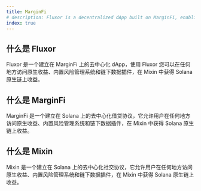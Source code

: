 ```yaml
---
title: MarginFi
# description: Fluxor is a decentralized dApp built on MarginFi, enabling you to access native yield, embedded risk systems, and off-chain data plugins anywhere. Get Solana Native On-Chain Revenue on Mixin with Fluxor.
index: true
---
```


## 什么是 Fluxor

Fluxor 是一个建立在 MarginFi 上的去中心化 dApp，使用 Fluxor 您可以在任何地方访问原生收益、内置风险管理系统和链下数据插件，在 Mixin 中获得 Solana 原生链上收益。

## 什么是 MarginFi

MarginFi 是一个建立在 Solana 上的去中心化借贷协议，它允许用户在任何地方访问原生收益、内置风险管理系统和链下数据插件，在 Mixin 中获得 Solana 原生链上收益。

## 什么是 Mixin

Mixin 是一个建立在 Solana 上的去中心化社交协议，它允许用户在任何地方访问原生收益、内置风险管理系统和链下数据插件，在 Mixin 中获得 Solana 原生链上收益。





